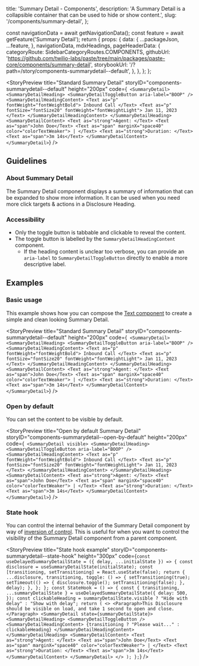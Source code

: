   title: 'Summary Detail - Components',
  description:
    'A Summary Detail is a collapsible container that can be used to hide or show content.',
  slug: '/components/summary-detail',
};



  const navigationData = await getNavigationData();
  const feature = await getFeature('Summary Detail');
  return {
    props: {
      data: {
        ...packageJson,
        ...feature,
      },
      navigationData,
      mdxHeadings,
      pageHeaderData: {
        categoryRoute: SidebarCategoryRoutes.COMPONENTS,
        githubUrl: 'https://github.com/twilio-labs/paste/tree/main/packages/paste-core/components/summary-detail',
        storybookUrl: '/?path=/story/components-summarydetail--default',
      },
    },
  };
};


<StoryPreview
  title="Standard Summary Detail"
  storyID="components-summarydetail--default"
  height="200px"
  code={`
<SummaryDetail>
  <SummaryDetailHeading>
    <SummaryDetailToggleButton aria-label="BOOP" />
    <SummaryDetailHeadingContent>
      <Text as="p" fontWeight="fontWeightBold">
        Inbound Call
      </Text>
      <Text as="p" fontSize="fontSize20" fontWeight="fontWeightLight">
        Jan 11, 2023
      </Text>
    </SummaryDetailHeadingContent>
  </SummaryDetailHeading>
  <SummaryDetailContent>
    <Text as="strong">Agent: </Text>
    <Text as="span">John Doe</Text>
    <Text as="span" marginX="space40" color="colorTextWeaker">
      |
    </Text>
    <Text as="strong">Duration: </Text>
    <Text as="span">3m 14s</Text>
  </SummaryDetailContent>
</SummaryDetail>`}
/>

## Guidelines

### About Summary Detail

The Summary Detail component displays a summary of information that can be expanded to show more information.
It can be used when you need more click targets & actions in a Disclosure Heading.


### Accessibility

- Only the toggle button is tabbable and clickable to reveal the content.
- The toggle button is labelled by the `SummaryDetailHeadingContent` component.
  - If the heading content is unclear too verbose, you can provide an `aria-label` to `SummaryDetailToggleButton` directly to enable a more descriptive label.

## Examples

### Basic usage

This example shows how you can compose the [Text component](/primitives/text) to create a
simple and clean looking Summary Detail.

<StoryPreview
  title="Standard Summary Detail"
  storyID="components-summarydetail--default"
  height="200px"
  code={`
<SummaryDetail>
  <SummaryDetailHeading>
    <SummaryDetailToggleButton aria-label="BOOP" />
    <SummaryDetailHeadingContent>
      <Text as="p" fontWeight="fontWeightBold">
        Inbound Call
      </Text>
      <Text as="p" fontSize="fontSize20" fontWeight="fontWeightLight">
        Jan 11, 2023
      </Text>
    </SummaryDetailHeadingContent>
  </SummaryDetailHeading>
  <SummaryDetailContent>
    <Text as="strong">Agent: </Text>
    <Text as="span">John Doe</Text>
    <Text as="span" marginX="space40" color="colorTextWeaker">
      |
    </Text>
    <Text as="strong">Duration: </Text>
    <Text as="span">3m 14s</Text>
  </SummaryDetailContent>
</SummaryDetail>`}
/>

### Open by default

You can set the content to be visible by default.

<StoryPreview
  title="Open by default Summary Detail"
  storyID="components-summarydetail--open-by-default"
  height="200px"
  code={`
<SummaryDetail visible>
  <SummaryDetailHeading>
    <SummaryDetailToggleButton aria-label="BOOP" />
    <SummaryDetailHeadingContent>
      <Text as="p" fontWeight="fontWeightBold">
        Inbound Call
      </Text>
      <Text as="p" fontSize="fontSize20" fontWeight="fontWeightLight">
        Jan 11, 2023
      </Text>
    </SummaryDetailHeadingContent>
  </SummaryDetailHeading>
  <SummaryDetailContent>
    <Text as="strong">Agent: </Text>
    <Text as="span">John Doe</Text>
    <Text as="span" marginX="space40" color="colorTextWeaker">
      |
    </Text>
    <Text as="strong">Duration: </Text>
    <Text as="span">3m 14s</Text>
  </SummaryDetailContent>
</SummaryDetail>`}
/>

### State hook

You can control the internal behavior of the Summary Detail component by way of [inversion of control](https://kentcdodds.com/blog/inversion-of-control).
This is useful for when you want to control the visibility of the Summary Detail component from a parent component.

<StoryPreview
  title="State hook example"
  storyID="components-summarydetail--state-hook"
  height="300px"
  code={`const useDelayedSummaryDetailState = ({
  delay,
  ...initialState
}) => {
  const disclosure = useSummaryDetailState(initialState);
  const [transitioning, setTransitioning] = React.useState(false);
  return {
    ...disclosure,
    transitioning,
    toggle: () => {
      setTransitioning(true);
      setTimeout(() => {
        disclosure.toggle();
        setTransitioning(false);
      }, delay);
    },
  };
};
const StateHook = () => {
  const { transitioning, ...summaryDetailState } = useDelayedSummaryDetailState({
    delay: 500,
  });
  const clickableHeading = summaryDetailState.visible ? "Hide with delay" : "Show with delay";
  return (
    <>
      <Paragraph>This Disclosure should be visible on load, and take 1 second to open and close.</Paragraph>
      <SummaryDetail state={summaryDetailState}>
        <SummaryDetailHeading>
          <SummaryDetailToggleButton />
          <SummaryDetailHeadingContent>
            {transitioning ? "Please wait..." : clickableHeading}
          </SummaryDetailHeadingContent>
        </SummaryDetailHeading>
        <SummaryDetailContent>
          <Text as="strong">Agent: </Text>
          <Text as="span">John Doe</Text>
          <Text as="span" marginX="space40" color="colorTextWeaker">
            |
          </Text>
          <Text as="strong">Duration: </Text>
          <Text as="span">3m 14s</Text>
        </SummaryDetailContent>
      </SummaryDetail>
    </>
  );
};`}
/>
